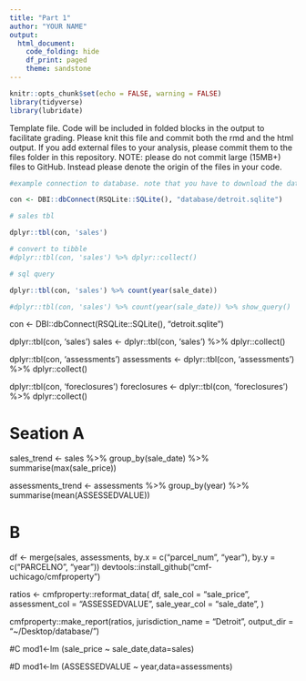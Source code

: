 ```yaml
---
title: "Part 1"
author: "YOUR NAME"
output: 
  html_document:
    code_folding: hide
    df_print: paged
    theme: sandstone
---
```


```r
knitr::opts_chunk$set(echo = FALSE, warning = FALSE)
library(tidyverse)
library(lubridate)

```

Template file. Code will be included in folded blocks in the output to facilitate grading. Please knit this file and commit both the rmd and the html output. If you add external files to your analysis, please commit them to the files folder in this repository. NOTE: please do not commit large (15MB+) files to GitHub. Instead please denote the origin of the files in your code. 

```r
#example connection to database. note that you have to download the database from onedrive

con <- DBI::dbConnect(RSQLite::SQLite(), "database/detroit.sqlite")

# sales tbl

dplyr::tbl(con, 'sales')

# convert to tibble
#dplyr::tbl(con, 'sales') %>% dplyr::collect()

# sql query

dplyr::tbl(con, 'sales') %>% count(year(sale_date))

#dplyr::tbl(con, 'sales') %>% count(year(sale_date)) %>% show_query()

```
con <- DBI::dbConnect(RSQLite::SQLite(), "detroit.sqlite")

dplyr::tbl(con, 'sales')
sales <- dplyr::tbl(con, 'sales') %>% dplyr::collect()


dplyr::tbl(con, 'assessments')
assessments <- dplyr::tbl(con, 'assessments') %>% dplyr::collect()

dplyr::tbl(con, 'foreclosures')
foreclosures <- dplyr::tbl(con, 'foreclosures') %>% dplyr::collect()

# Seation A
sales_trend <- sales %>%
  group_by(sale_date) %>%
  summarise(max(sale_price))

assessments_trend <- assessments %>%
  group_by(year) %>%
  summarise(mean(ASSESSEDVALUE))

# B


df <- merge(sales, assessments, by.x = c("parcel_num", "year"), by.y = c("PARCELNO", "year"))
devtools::install_github("cmf-uchicago/cmfproperty")

ratios <-
  cmfproperty::reformat_data(
    df,
    sale_col = "sale_price",
    assessment_col = "ASSESSEDVALUE",
    sale_year_col = "sale_date",
  )

cmfproperty::make_report(ratios, 
                         jurisdiction_name = "Detroit",
                         output_dir = "~/Desktop/database/")

#C
mod1<-lm (sale_price ~ sale_date,data=sales)

#D
mod1<-lm (ASSESSEDVALUE ~ year,data=assessments)


